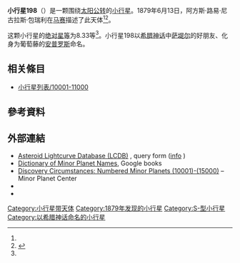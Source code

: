 {{Infobox planet
 | minorplanet     = yes
 | name            = 198 Ampella
 | background      = #D6D6D6
 | image = 
 | image_size      = 
 | caption         =
 | discovery_ref   =  <ref name="MPC-object" />
 | discoverer      = [[阿方斯·路易·尼古拉斯·包瑞利|阿方斯·路易·尼古拉斯·包瑞利]]
 | discovery_site  = [[马赛|马赛]]
 | discovered      = 1879年6月13日
 | mpc_name        = 198 Ampella
 | alt_names       = 198 Ampella
 | pronounced      = 
 | named_after     = <ref name="MPC-object" />
 | mp_category     = [[主帶小行星|主帶小行星]] <ref name="MPC-object" /><ref name="jpldata" />
 | orbit_ref       = <ref name="a">[http://ssd.jpl.nasa.gov/sbdb.cgi?sstr=198 198] {{Wayback|url=http://ssd.jpl.nasa.gov/sbdb.cgi?sstr=198 |date=20200803083833 }}，小行星數據庫瀏覽器（JPL Small-Body Database Browser）－[[美国国家航空航天局|美国国家航空航天局]]喷气推进实验室</ref>
 | epoch           = 2018-03-23.0（[[儒略日|JD]] 2458200.5）
 | uncertainty     = 0
 | observation_arc = 
 | aphelion = {{convert|3.017|AU|km|3|abbr=on|lk=out}}
 | perihelion      = {{convert|1.9015652|AU|km|3|abbr=on}}
 | semimajor       = 2.4594680
 | eccentricity    = 0.2268388
 | period          = 3.86[[儒略年|yr]]
 | mean_anomaly    = 283.93500[[度|°]]
 | mean_motion     = {{Deg2DMS|0.25553010|sup=ms}} / day
 | inclination     = 9.31996
 | asc_node        = 268.26117°
 | arg_peri        = 89.08025
 | mean_diameter   = 
 | rotation        = 
 | albedo          =
 | spectral_type   =[[S-型小行星|S]]
 | abs_magnitude   = 8.33<ref name="jpldata" />
}}
'''小行星198'''（{{lang-en|198 Ampella}}）是一颗围绕[[太阳|太阳]][[公转|公转]]的[[小行星|小行星]]。1879年6月13日，阿方斯·路易·尼古拉斯·包瑞利在[[马赛|马赛]]描述了此天体<ref name="a" /><ref>{{cite news|title=小行星列表|url=http://cfa-www.harvard.edu/iau/lists/NumberedMPs.txt|accessdate=2018-10-19|newspaper=哈佛大学|archive-date=2008-05-17|archive-url=https://web.archive.org/web/20080517010638/http://cfa-www.harvard.edu/iau/lists/NumberedMPs.txt|dead-url=no}}</ref>。

这颗小行星的[[绝对星等|绝对星等]]为8.33等<ref name="a" />。小行星198以[[希腊神话|希腊神话]]中[[萨堤尔|萨堤尔]]的好朋友、化身为葡萄藤的[[安普罗斯|安普罗斯]]命名。


== 相关條目 ==
*[[小行星列表/10001-11000|小行星列表/10001-11000]]

== 參考資料 ==
{{reflist|refs=

<ref name="jpldata">{{cite web
 |type         = 2018-01-26 last obs.
 |title        = JPL Small-Body Database Browser:198 Ampella-198 Ampella
 |url          = https://ssd.jpl.nasa.gov/sbdb.cgi?sstr=198
 |publisher    = [[Jet_Propulsion_Laboratory|Jet Propulsion Laboratory]]
 |accessdate   = 28 March 2018
 |archive-date = 2020-08-03
 |archive-url  = https://web.archive.org/web/20200803083833/https://ssd.jpl.nasa.gov/sbdb.cgi?sstr=198
 |dead-url     = no
}}</ref>

<ref name="MPC-object">{{cite web
  |title      = 198 Ampella
  |work      = Minor Planet Center
  |url      = https://www.minorplanetcenter.net/db_search/show_object?object_id=198
  |accessdate      = 28 March 2018
  |archive-date      = 2016-03-04
  |archive-url      = https://web.archive.org/web/20160304101654/http://minorplanetcenter.net/db_search/show_object?object_id=198
  |dead-url      = no
  }}</ref>

}}

==  外部連結 ==
* [http://www.minorplanet.info/PHP/lcdbsummaryquery.php Asteroid Lightcurve Database (LCDB)] {{Wayback|url=http://www.minorplanet.info/PHP/lcdbsummaryquery.php |date=20171210173955 }}, query form ([http://www.minorplanet.info/lightcurvedatabase.html info] {{Wayback|url=http://www.minorplanet.info/lightcurvedatabase.html |date=20171216050541 }})
* [https://books.google.com/books?id=aeAg1X7afOoC&pg Dictionary of Minor Planet Names], Google books
* [http://www.minorplanetcenter.net/iau/lists/NumberedMPs010001.html Discovery Circumstances: Numbered Minor Planets (10001)-(15000)] {{Wayback|url=http://www.minorplanetcenter.net/iau/lists/NumberedMPs010001.html |date=20180612162317 }} – Minor Planet Center
* {{AstDys|198}}
* {{JPL small body}}

{{Minor Planet Number|[[小行星197|小行星197]]|[[小行星199|小行星199]]}}
{{小天体}}

[[Category:小行星带天体|Category:小行星带天体]]
[[Category:1879年发现的小行星|Category:1879年发现的小行星]]
[[Category:S-型小行星|Category:S-型小行星]]
[[Category:以希腊神话命名的小行星|Category:以希腊神话命名的小行星]]